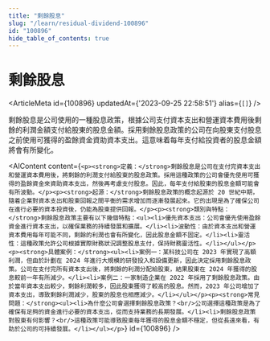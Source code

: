 ```yaml
---
title: "剩餘股息"
slug: "/learn/residual-dividend-100896"
id: "100896"
hide_table_of_contents: true
---
```



# 剩餘股息

<ArticleMeta id={100896} updatedAt={'2023-09-25 22:58:51'} alias={`[]`} />
<div className='border-solid border-b border-t-0 my-4 border-[var(--ifm-color-gray-300)]' />

剩餘股息是公司使用的一種股息政策，根據公司支付資本支出和營運資本費用後剩餘的利潤金額支付給股東的股息金額。採用剩餘股息政策的公司在向股東支付股息之前使用可獲得的盈餘資金資助資本支出。這意味着每年支付給投資者的股息金額將會有所變化。

<AIContent content={`<p><strong>定義：</strong>剩餘股息是公司在支付完資本支出和營運資本費用後，將剩餘的利潤支付給股東的股息政策。採用這種政策的公司會優先使用可獲得的盈餘資金來資助資本支出，然後再考慮支付股息。因此，每年支付給股東的股息金額可能會有所波動。</p><p><strong>起源：</strong>剩餘股息政策的概念起源於 20 世紀中期，隨着企業對資本支出和股東回報之間平衡的需求增加而逐漸發展起來。它的出現是為了確保公司在進行必要的資本投資後，仍能為股東提供回報。</p><p><strong>類別與特點：</strong>剩餘股息政策主要有以下幾個特點：<ul><li>優先資本支出：公司會優先使用盈餘資金進行資本支出，以確保業務的持續發展和擴展。</li><li>波動性：由於資本支出和營運資本費用每年可能不同，剩餘的利潤也會有所變化，因此股息金額不固定。</li><li>靈活性：這種政策允許公司根據實際財務狀況調整股息支付，保持財務靈活性。</li></ul></p><p><strong>具體案例：</strong><ul><li>案例一：某科技公司在 2023 年實現了高額利潤，但由於計劃在 2024 年進行大規模的研發投入和設備更新，因此決定採用剩餘股息政策。公司在支付完所有資本支出後，將剩餘的利潤分配給股東，結果股東在 2024 年獲得的股息較前一年有所減少。</li><li>案例二：一家制造企業在 2022 年採用了剩餘股息政策。由於當年資本支出較少，剩餘利潤較多，因此股東獲得了較高的股息。然而，2023 年公司增加了資本支出，導致剩餘利潤減少，股東的股息也相應減少。</li></ul></p><p><strong>常見問題：</strong><ul><li>為什麼公司會選擇剩餘股息政策？<br/>公司選擇這種政策是為了確保有足夠的資金進行必要的資本支出，從而支持業務的長期發展。</li><li>剩餘股息政策對股東有何影響？<br/>這種政策可能導致股東每年獲得的股息金額不穩定，但從長遠來看，有助於公司的可持續發展。</li></ul></p>`} id={100896} />
